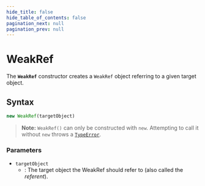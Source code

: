 ```yaml
---
hide_title: false
hide_table_of_contents: false
pagination_next: null
pagination_prev: null
---
```

# WeakRef

The **`WeakRef`** constructor creates a `WeakRef`
object referring to a given target object.

## Syntax

```js
new WeakRef(targetObject)
```

> **Note:** `WeakRef()` can only be constructed with `new`. Attempting to call it without `new` throws a [`TypeError`](../../globals/TypeError/TypeError.mdx).

### Parameters

- `targetObject`
  - : The target object the WeakRef should refer to (also called the _referent_).
